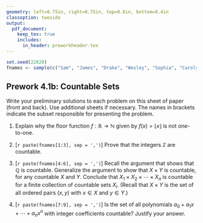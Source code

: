 ```yaml
---
geometry: left=0.75in, right=0.75in, top=0.8in, bottom=0.4in
classoption: twoside
output: 
  pdf_document:
    keep_tex: true
    includes:
      in_header: preworkheader.tex
---
```


```r
set.seed(22820)
fnames <- sample(c("Sam", "James", "Drake", "Wesley", "Sophia", "Carolyn", "Trevor", "Tristan", "Ryley"))
```

## Prework 4.1b: Countable Sets

Write your preliminary solutions to each problem on this sheet of paper (front and back). Use additional sheets if necessary. The names in brackets indicate the subset responsible for presenting the problem.

1. Explain why the floor function $f : \mathbb{R} \longrightarrow \mathbb{N}$ given by $f(x) = \lfloor x \rfloor$ is not one-to-one.

2. [`r paste(fnames[1:3], sep = ',')`] Prove that the integers $\mathbb{Z}$ are countable.

3. [`r paste(fnames[4:6], sep = ',')`] Recall the argument that shows that $\mathbb{Q}$ is countable. Generalize the argument to show that $X \times Y$ is countable, for any countable $X$ and $Y$. Conclude that $X_1 \times X_2 \times \cdots \times X_n$ is countable for a finite collection of countable sets $X_i$. (Recall that $X \times Y$ is the set of all ordered pairs $(x,y)$ with $x \in X$ and $y\in Y$.)

4. [`r paste(fnames[7:9], sep = ',')`] Is the set of all polynomials $a_0 + a_1x + \cdots + a_nx^n$ with integer coefficients countable? Justify your answer.

\medskip
\mbox{}\xrfill[2pt]{1pt}\textsc{\small begin your solutions below this line}\xrfill[2pt]{1pt}\mbox{}

    